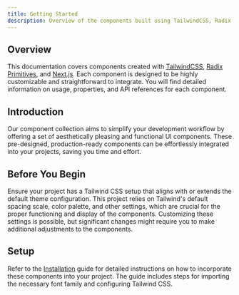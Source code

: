 ```yaml
---
title: Getting Started
description: Overview of the components built using TailwindCSS, Radix Primitives, and Next.js.
---
```


## Overview

This documentation covers components created with [TailwindCSS](https://tailwindcss.com), [Radix Primitives](https://radix-ui.com/primitives), and [Next.js](https://nextjs.org). Each component is designed to be highly customizable and straightforward to integrate. You will find detailed information on usage, properties, and API references for each component.

## Introduction

Our component collection aims to simplify your development workflow by offering a set of aesthetically pleasing and functional UI components. These pre-designed, production-ready components can be effortlessly integrated into your projects, saving you time and effort.

## Before You Begin

Ensure your project has a Tailwind CSS setup that aligns with or extends the default theme configuration. This project relies on Tailwind's default spacing scale, color palette, and other settings, which are crucial for the proper functioning and display of the components. Customizing these settings is possible, but significant changes might require you to make additional adjustments to the components.

## Setup

Refer to the [Installation](/docs/overview/installation) guide for detailed instructions on how to incorporate these components into your project. The guide includes steps for importing the necessary font family and configuring Tailwind CSS.
